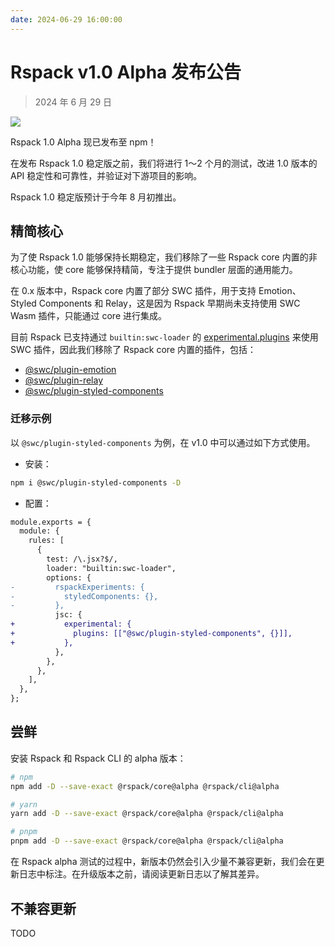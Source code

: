 ```yaml
---
date: 2024-06-29 16:00:00
---
```



# Rspack v1.0 Alpha 发布公告

> 2024 年 6 月 29 日

![](https://assets.rspack.dev/rspack/rspack-banner-v1-0-alpha.png)

Rspack 1.0 Alpha 现已发布至 npm！

在发布 Rspack 1.0 稳定版之前，我们将进行 1～2 个月的测试，改进 1.0 版本的 API 稳定性和可靠性，并验证对下游项目的影响。

Rspack 1.0 稳定版预计于今年 8 月初推出。

## 精简核心

为了使 Rspack 1.0 能够保持长期稳定，我们移除了一些 Rspack core 内置的非核心功能，使 core 能够保持精简，专注于提供 bundler 层面的通用能力。

在 0.x 版本中，Rspack core 内置了部分 SWC 插件，用于支持 Emotion、Styled Components 和 Relay，这是因为 Rspack 早期尚未支持使用 SWC Wasm 插件，只能通过 core 进行集成。

目前 Rspack 已支持通过 `builtin:swc-loader` 的 [experimental.plugins](/guide/features/builtin-swc-loader#jscexperimentalplugins) 来使用 SWC 插件，因此我们移除了 Rspack core 内置的插件，包括：

- [@swc/plugin-emotion](https://www.npmjs.com/package/@swc/plugin-emotion)
- [@swc/plugin-relay](https://www.npmjs.com/package/@swc/plugin-relay)
- [@swc/plugin-styled-components](https://www.npmjs.com/package/@swc/plugin-styled-components)

### 迁移示例

以 `@swc/plugin-styled-components` 为例，在 v1.0 中可以通过如下方式使用。

- 安装：

```bash
npm i @swc/plugin-styled-components -D
```

- 配置：

```diff
module.exports = {
  module: {
    rules: [
      {
        test: /\.jsx?$/,
        loader: "builtin:swc-loader",
        options: {
-         rspackExperiments: {
-           styledComponents: {},
-         },
          jsc: {
+           experimental: {
+             plugins: [["@swc/plugin-styled-components", {}]],
+           },
          },
        },
      },
    ],
  },
};
```

## 尝鲜

安装 Rspack 和 Rspack CLI 的 alpha 版本：

```bash
# npm
npm add -D --save-exact @rspack/core@alpha @rspack/cli@alpha

# yarn
yarn add -D --save-exact @rspack/core@alpha @rspack/cli@alpha

# pnpm
pnpm add -D --save-exact @rspack/core@alpha @rspack/cli@alpha
```

在 Rspack alpha 测试的过程中，新版本仍然会引入少量不兼容更新，我们会在更新日志中标注。在升级版本之前，请阅读更新日志以了解其差异。

## 不兼容更新

TODO
